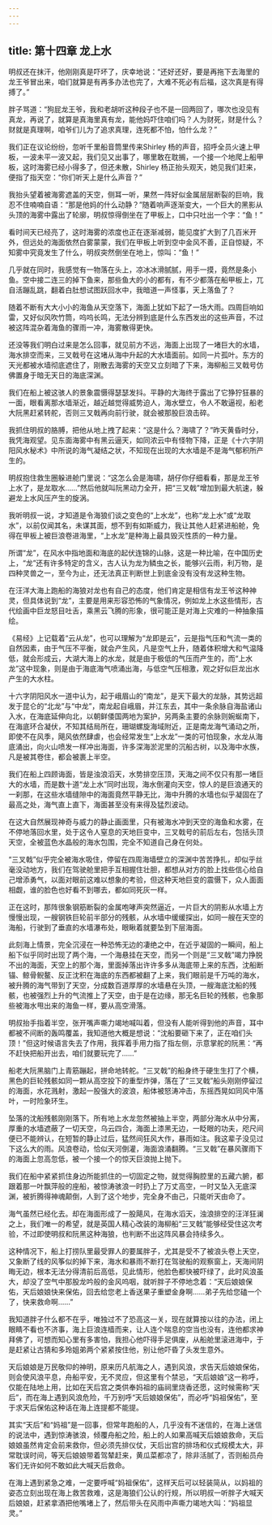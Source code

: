 ```yaml
---
---
---
```

title: 第十四章 龙上水
---




明叔还在抹汗，他刚刚真是吓坏了，庆幸地说：“还好还好，要是再拖下去海里的龙王爷冒出来，咱们就算是有再多办法也完了，大难不死必有后福，这次真是有得搏了。”

胖子骂道：“狗屁龙王爷，我和老胡听这种段子也不是一回两回了，哪次也没见有真龙，再说了，就算是真海里真有龙，能他妈吓住咱们吗？人为财死，财是什么？财就是真理啊，咱爷们儿为了追求真理，连死都不怕，怕什么龙？”

我们正在议论纷纷，忽听千里船音筒里传来Shirley 杨的声音，招呼全员火速上甲板，一波未平一波又起，我们见又出事了，哪里敢在耽搁，一个接一个地爬上船甲板，这时海雾已经小得多了，但还未散，Shirley 杨正抬头观天，她见我们赶来，便指了指天空：“你们听天上是什么声音？”

我抬头望着被海雾遮盖的天空，侧耳一听，果然一阵好似金属层层断裂的巨响，我忍不住喃喃自语：“那是他妈的什么动静？”随着响声逐渐变大，一个巨大的黑影从头顶的海雾中露出了轮廓，明叔惊得倒坐在了甲板上，口中只吐出一个字：“鱼！”

看时间天已经亮了，这时海雾的浓度也正在逐渐减弱，能见度扩大到了几百米开外，但远处的海面依然白雾蒙蒙，我们在甲板上听到空中金风不善，正自惊疑，不知雾中究竟发生了什么，明叔突然倒坐在地上，惊叫：“鱼！”

几乎就在同时，我感觉有一物落在头上，凉冰冰滑腻腻，用手一摸，竟然是条小鱼。空中接二连三的掉下鱼来，那些鱼大的小的都有，有不少都落在船甲板上，兀自活蹦乱跳，翻着白肚想试图跃回水中，我暗道一声怪事，天上落鱼了？

随着不断有大大小小的海鱼从天空落下，海面上犹如下起了一场大雨。四周巨响如雷，又好似风吹竹筒，呜呜长鸣，无法分辨到底是什么东西发出的这些声音，不过被这阵混杂着海鱼的骤雨一冲，海雾散得更快。

还没等我们明白过来是怎么回事，就见前方不远，海面上出现了一堵巨大的水墙，海水排空而来，三叉戟号在这堵从海中升起的大水墙面前。如同一片孤叶。东方的天光都被水墙彻底遮住了，刚散去海雾的天空又立刻暗了下来，海柳船三叉戟号仿佛置身于暗无天日的海底深渊。

我们在船上被这骇人的景象震慑得瑟瑟发抖。平静的大海终于露出了它狰狞狂暴的一面，眼看离那水墙渐近，越近越觉得威势迫人，海水壁立，令人不敢逼视，船老大阮黑赶紧转舵，否则三叉戟再向前行驶，就会被那股巨浪击碎。

我抓住明叔的胳膊，把他从地上拽了起来：“这是什么？海啸了？”昨天黄昏时分，我凭海观望。见东面海雾中有黑云逼天，如同浓云中有怪物下降，正是《十六字阴阳风水秘术》中所说的海气凝结之状，不知现在出现的大水墙是不是海气郁积所产生的。

明叔抱住救生圈躲进舱门里说：“这怎么会是海啸，胡仔你仔细看看，那是龙王爷上水了，是龙取水……”然后他就叫阮黑动力全开，把“三叉戟”增加到最大航速，躲避龙上水风压产生的旋涡。

我听明叔一说，才知道是令海狼们谈之变色的“上水龙”，也称“龙上水”或“龙取水”，以前仅闻其名，未谋其面，想不到有如斯威力，我让其他人赶紧进船舱，免得在甲板上被巨浪卷进海里，“上水龙”是种海上最具毁灭性质的一种力量。

所谓“龙”，在风水中指地面和海底的起伏连锦的山脉，这是一种比喻，在中国历史上，“龙”还有许多特定的含义，古人认为龙为鳞虫之长，能够兴云雨，利万物，是四种灵兽之一，至今为止，还无法真正判断世上到底金没有没有龙这种生物。

在汪洋大海上跑船的海狼对龙也有自己的态度，他们肯定是相信有龙王爷这种神灵，但具体说到“龙”，主要是用来形容恐怖的气象情况，例如龙上水这些情形，古代绘画中巨龙怒目吐舌，乘黑云飞腾的形象，很可能正是对海上灾难的一种抽象描绘。

《易经》上记载着“云从龙”，也可以理解为“龙即是云”，云是指气压和气流一类的自然因素，由于气压不平衡，就会产生风，凡是空气上升，随着体积增大和气温降低，就会形成云，大湖大海上的水龙，就是由于极低的气压而产生的，而“上水龙”这中现象，则是由于海底海气喷涌出海，与低空气压相激，观之好似巨龙出水产生的大水柱。

十六字阴阳风水一道中认为，起于峨眉山的“南龙”，是天下最大的龙脉，其势远超发于昆仑的“北龙”与“中龙”，南龙起自峨眉，并江东去，其中一条余脉自海盐诸山入水，在海底延伸向北，以朝鲜倭国两地为案护，另两条主要的余脉则婉蜒南下，在海底环合凝伏，不知其结局所在，珊瑚螺旋海域附近，正是南龙海气涌动之所，即使不在风季，飓风依然肆虐，也会经常发生“上水龙”一类的可怕现象，水龙从海底涌出，向火山喷发一样冲出海面，许多深海淤泥里的沉船古树，以及海中水族，凡是被其卷住，都会被裹上半空。

我们在船上四顾诲面，皆是浊浪滔天，水势排空压顶，天海之间不仅只有那一堵巨大的水墙，而是数十道“龙上水”同时出现，海水倒灌向天空，惊人的是巨浪通天的一刹那，在这些水墙缝隙中的海面竟然平静无比，海中升腾的水墙也似乎凝固在了最高之处，海气直上直下，海面甚至没有来得及猛烈波动。

在这大自然展现神奇与威力的静止画面里，只有被海水冲到天空的海鱼和水雾，在不停地落回水里，处于这令人窒息的天地巨变中，三叉戟号的前后左右，包括头顶天空，全被蓝色水晶般的海水包围，完全不知道自己身在何处。

“三叉戟”似乎完全被海水吸住，停留在四周海墙壁立的深渊中苦苦挣扎，却似乎丝毫没动地方，我们在驾驶舱里把手互相握住壮胆，都想从对方的脸上找些信心给自己增添勇气，以面对眼前这难以想象的考验，但这种天地巨变的震慑下，众人面面相觑，谁的脸色也好看不到哪去，都如同死灰一样。

正在这时，那阵很象钢筋断裂的金属咆哮声突然逼近，一片巨大的阴影从水墙上方慢慢出现，一艘钢铁巨轮前半部分的残骸，从水墙中缓缓探出，如同一艘在天空的海船，行驶到了垂直的水墙瀑布处，眼瞅着就要坠到下层海面。

此刻海上情景，完全沉浸在一种恐怖无边的凄绝之中，在近乎凝固的一瞬间，船上船下似乎同时出现了两个海，一个海悬挂在天空，而另一个则是“三叉戟”竭力挣脱不出的海面，天空上的那个海，里面掉落出许许多多从海底带上来的东西，沈船断锚、鲸骨鲵鳌、反正沈积在海底的东西都被翻了上来，我们眼前是千万吨的海水，被升腾的海气带到了天空，分成数百道厚厚的水墙悬在头顶，一艘海底沈船的残骸，也被强烈上升的气流推上了天空，由于是在边缘，那无名巨轮的残骸，也象那些被海水甩出来的海鱼一样，要从高空滑落。

明叔抬手指着半空，张开嘴声嘶力竭地喊叫着，但没有人能听得到他的声音，耳中都被不间断的轰鸣覆盖，我知道他大概是想说：“沈船要砸下来了，正在咱们头顶！”但这时候语言失去了作用，我挥着手用力指了指左侧，示意掌舵的阮黑：“再不赶快把船开出去，咱们就要玩完了……”

船老大阮黑脑门上青筋蹦起，拼命地转舵。“三叉戟”的船身终于硬生生打了个横，黑色的巨轮残骸如同一颗从高空投下的重型炸弹，落在了“三叉戟”船头刚刚停留过的海面，水花溅射，激起一股强大的波浪，船体被怒涛冲击，东摇西晃如同风中落叶，一时险象环生。

坠落的沈船残骸刚刚落下。所有地上水龙忽然被抽上半空，两部分海水从中分离，厚重的水墙遮蔽了一切天空，乌云四合，海面上漆黑无边，一眨眼的功夫，咫尺间便已不能辨认，在短暂的静止过后，猛然间狂风大作，暴雨如注。我这辈子没见过下这么大的雨。风浪卷动，恰似天河倒灌，海面浪涌翻腾。“三叉戟”在暴风骤雨下的海面上忽高忽低，被一个接一个的惊天巨浪抛上抛下。

我们在船中紧紧抓住身边所能抓住的一切固定之物，就觉得胸腔里的五藏六腑，都跟着那一叶飘萍般的座船，被惊涛骇浪一时扔上了万丈高空，一时又坠入无底深渊，被折腾得神魂颠倒，人到了这个地步，完全身不由己，只能听天由命了。

海气虽然已经化去。却在海面形成了一股飓风，在海水滔天，浊浪排空的汪洋狂澜之上，我们唯一的希望，就是英国人精心改装的海柳船“三叉戟”能够经受住这次考验，不过即使明叔和阮黑这种海狼，也判断不出这阵风暴会持续多久。

这种情况下，船上打捞队里最受罪人的要属胖子，尤其是受不了被浪头卷上天空，又象断了线的风筝似的掉下来，海水和暴雨不断打在驾驶船的观察窗上，天海间阴晦无边，根本无法分得清前后高低，见此情形，他脸色都快被吓绿了，此时风浪虽大，却没了空气中那股龙吟般的金风呜咽，就听胖子不停地念着：“天后娘娘保佑，天后娘娘快来保佑，回去给您老上香送果子重塑金身啊……弟子先给您磕一个了，快来救命啊……”

我知道胖子什么都不在乎，唯独过不了恐高这一关，现在就算按以往的办法，闭上眼睛不看也不济事，海上巨浪连樯而来，让人连个喘息的空当也没有，连他都求神拜佛了，可想而知心里有多害怕，我担心他吓得手足俱废，从船舱里滚进海中，于是赶紧让古猜和多玲姐弟两个紧紧按住他，别让他吓昏了头发生意外。

天后娘娘是万民敬仰的神明，原来历凡航海之人，遇到风浪，求告天后娘娘保佑，则会使风浪平息，舟船平安，无不灵应，但这里有个禁忌，“天后娘娘”这一称呼，仅能在陆地上用，比如在天后宫之类供奉妈祖的庙祠里烧香还愿，这时候需称“天后”，而在海上遇到风浪危险，千万别呼“天后娘娘保佑”，而必呼“妈祖保佑”，至于求天后保佑这种话在海上连提都不能提。

其实“天后”和“妈祖”是一回事，但常年跑船的人，几乎没有不迷信的，在海上迷信的说法中，遇到惊涛骇浪，倾覆舟船之险，船上的人如果高喊天后娘娘救命，天后娘娘虽然肯定会前来救你，但必须先排仪仗，天后出宫的排场和仪式规模太大，非常耽误时间，等天后娘娘带着驾辇赶来，黄瓜菜都凉了，除非活腻了，否则船员舟客们无许如何不敢如此大喊天后救命。

在海上遇到紧急之难，一定要呼喊“妈祖保佑”，这样天后可以轻装简从，以妈祖的姿态立刻出现在海上救苦救难，这是海狼们公认的行规，所以明叔一听胖子大喊天后娘娘，赶紧拿酒把他嘴堵上了，然后带头在风雨中声嘶力竭地大叫：“妈祖显灵。”